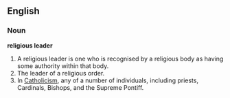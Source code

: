 ==English==
===Noun===
'''religious leader'''
# A religious leader is one who is recognised by a religious body as having some authority within that body.
# The leader of a religious order.
# In [[Catholicism]], any of a number of individuals, including priests, Cardinals, Bishops, and the Supreme Pontiff.
